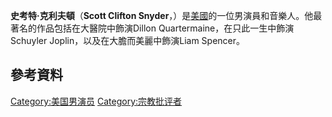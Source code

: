 {{Infobox person
| name                     = Scott Clifton
| image                     = Scott Clifton 2014.jpg
| image_size                =  
| alt                       =
| caption                   =  
| birth_name                = Scott Clifton Snyder
| birth_date                = {{Birth date|1984|10|31}} (age 31)
| birth_place               = 洛杉磯
| residence                 =
| nationality               = 美國
| education                 = [[Valencia_High_School_(Placentia,_California)|Valencia High School]]<br>[[Beverly_Hills_High_School|Beverly Hills High School]]
| ethnicity                 = [[蘇格蘭人|蘇格蘭人]]/[[俄羅斯人|俄羅斯人]]<ref name="Answers No.5"/>
| occupation                = 演員
| years_active              = 2001{{spaced ndash}}現在
| spouse                    = {{marriage|Nicole Lampson|2012}}
| home_town                 = [[Sherman_Oaks,_Los_Angeles|Sherman Oaks, Los Angeles]]
| known for               = [[General_Hospital|General Hospital]] as [[Dillon_Quartermaine|Dillon Quartermaine]]<br>[[One_Life_to_Live|One Life to Live]] as [[Schuyler_Joplin|Schuyler Joplin]]<br>[[The_Bold_and_the_Beautiful|The Bold and the Beautiful]] as [[Liam_Spencer_(The_Bold_and_the_Beautiful)|Liam Spencer]]
| awards                    = [[日間艾美獎|日間艾美獎]] (2011, 2013)
| website                   = {{URL|scottclifton.com}}
| module                    = {{Infobox person/Internet info
| web alias                 = Theoretical Bullshit
| web host service          = YouTube
| signature phrase          =
}}
}}
'''史考特·克利夫頓'''（'''Scott Clifton Snyder'''，{{bd|1984年|10月31日}}）是[[美國|美國]]的一位男演員和音樂人。他最著名的作品包括在大醫院中飾演Dillon Quartermaine，在只此一生中飾演Schuyler Joplin，以及在大膽而美麗中飾演Liam Spencer。
==參考資料==
{{reflist}}
[[Category:美国男演员|Category:美国男演员]]
[[Category:宗教批评者|Category:宗教批评者]]